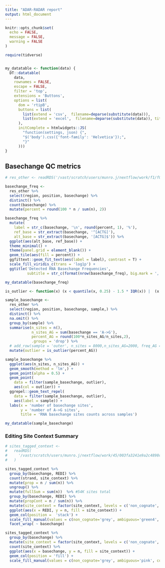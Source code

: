 ```yaml
---
title: "ADAR-RADAR report"
output: html_document
---
```


```r
knitr::opts_chunk$set(
  echo = FALSE,
  message = FALSE,
  warning = FALSE
)

require(tidverse)


my_datatable <- function(data) {
  DT::datatable(
    data,
    rownames = FALSE,
    escape = FALSE,
    filter = 'top',
    extensions = 'Buttons',
    options = list(
      dom = 'rtipB',
      buttons = list(
        list(extend = 'csv',  filename=deparse(substitute(data))),
        list(extend = 'excel',  filename=deparse(substitute(data)), title='')
      ),
      initComplete = htmlwidgets::JS(
        "function(settings, json) {",
        "$('body').css({'font-family': 'Helvetica'});",
        "}"
      )))
}
```

## Basechange QC metrics


```r
# res_other <- readRDS('/vast/scratch/users/munro.j/nextflow/work/f1/f0754ae9d82d62786b905d2653c53f/AR.res_other.rds')

basechange_freq <-
  res_other %>% 
  select(region, position, basechange) %>% 
  distinct() %>% 
  count(basechange) %>% 
  mutate(percent = round(100 * n / sum(n), 2))

basechange_freq %>% 
  mutate(
    label = str_c(basechange, '\n', round(percent, 1), '%'),
    ref_base = str_extract(basechange, '^[ACTG]'),
    alt_base = str_extract(basechange, '[ACTG]$')) %>% 
  ggplot(aes(alt_base, ref_base)) +
  theme_minimal() +
  theme(panel.grid = element_blank()) +
  geom_tile(aes(fill = percent)) +
  ggfittext::geom_fit_text(aes(label = label), contrast = T) +
  scale_fill_viridis_c(trans = 'log1p') +
  ggtitle('Detected RNA Basechange Frequencies',
          subtitle = str_c(format(nrow(basechange_freq), big.mark = ','), ' sites'))

my_datatable(basechange_freq)
```

```r
is_outlier <- function(x) (x < quantile(x, 0.25) - 1.5 * IQR(x)) |  (x > quantile(x, 0.75) + 1.5 * IQR(x))

sample_basechange <-
  res_other %>% 
  select(region, position, basechange, sample,) %>% 
  distinct() %>% 
  na.omit() %>% 
  group_by(sample) %>%
  summarise(n_sites = n(),
            n_sites_AG = sum(basechange == 'A->G'),
            percent_AG = round(100*n_sites_AG/n_sites,2),
            .groups = 'drop') %>% 
  # add_row(sample = 'outer', n_sites = 8000,n_sites_AG=2000, freq_AG = 0.25) %>%
  mutate(outlier = is_outlier(percent_AG))

sample_basechange %>% 
  ggplot(aes(n_sites, n_sites_AG)) +
  geom_smooth(method = 'lm',) +
  geom_point(alpha = 0.5) +
  geom_point(
    data = filter(sample_basechange, outlier),
    aes(col = outlier)) +
  ggrepel::geom_text_repel(
    data = filter(sample_basechange, outlier),
    aes(label = sample)) +
  labs(x = 'number of basechange sites',
       y = 'number of A->G sites',
       title = 'RNA basechange sites counts across samples')

my_datatable(sample_basechange)
```


### Editing Site Context Summary
```r
# sites_tagged_context <- 
#   readRDS(
#     '/vast/scratch/users/munro.j/nextflow/work/45/003fa3241e9a2c4898c21106859882/AR.sites_tagged_context.rds'
#   )

sites_tagged_context %>%
  group_by(basechange, REDI) %>%
  count(strand, site_context) %>%
  mutate(prop = n / sum(n)) %>%
  ungroup() %>%
  mutate(fullSum = sum(n))  %>% #54K sites total
  group_by(basechange, REDI) %>% 
  mutate(propCont = n / sum(n)) %>%
  mutate(site_context = factor(site_context, levels = c('non_cognate', 'ambiguous', 'cognate'))) %>%
  ggplot(aes(x = REDI, y = n, fill = site_context)) + 
  geom_col(position =  'stack') +
  scale_fill_manual(values = c(non_cognate='grey', ambiguous='green4', cognate='green3')) +
  facet_wrap( ~ basechange)

sites_tagged_context %>% 
  group_by(basechange) %>%
  mutate(site_context = factor(site_context, levels = c('non_cognate', 'ambiguous', 'cognate'))) %>%
  count(site_context) %>%
  ggplot(aes(x = basechange, y = n, fill = site_context)) +
  geom_col(position = 'fill') +
  scale_fill_manual(values = c(non_cognate='grey', ambiguous='pink', cognate="#F8766D"))
```

